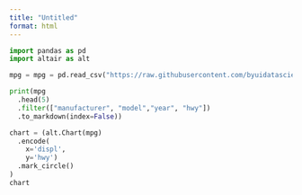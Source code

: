 ```yaml
---
title: "Untitled"
format: html
---
```


```python
import pandas as pd
import altair as alt

```

```python
mpg = mpg = pd.read_csv("https://raw.githubusercontent.com/byuidatascience/data4python4ds/master/data-raw/mpg/mpg.csv")

```



```python
print(mpg
  .head(5)
  .filter(["manufacturer", "model","year", "hwy"])
  .to_markdown(index=False))
```

```python

chart = (alt.Chart(mpg)
  .encode(
    x='displ', 
    y='hwy')
  .mark_circle()
)
chart
```